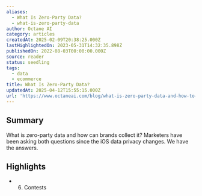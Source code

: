 ```yaml
---
aliases:
  - What Is Zero-Party Data?
  - what-is-zero-party-data
author: Octane AI
category: articles
createdAt: 2025-02-09T20:38:25.000Z
lastHighlightedOn: 2023-05-31T14:32:35.898Z
publishedOn: 2022-08-03T00:00:00.000Z
source: reader
status: seedling
tags:
  - data
  - ecommerce
title: What Is Zero-Party Data?
updatedAt: 2025-04-12T15:55:15.000Z
url: 'https://www.octaneai.com/blog/what-is-zero-party-data-and-how-to-collect-it'
---
```

## Summary

What is zero-party data and how can brands collect it? Marketers have been asking both questions since the iOS data privacy changes. We have the answers.

## Highlights

- 6. Contests
